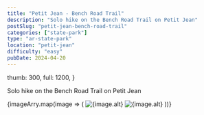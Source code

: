 ```yaml
---
title: "Petit Jean - Bench Road Trail"
description: "Solo hike on the Bench Road Trail on Petit Jean"
postSlug: "petit-jean-bench-road-trail"
categories: ["state-park"]
type: "ar-state-park"
location: "petit-jean"
difficulty: "easy"
pubDate: 2024-04-20
---
```




  thumb: 300,
  full: 1200,
}

Solo hike on the Bench Road Trail on Petit Jean

<div class="image-gallery">
  {imageArry.map(image => (
    <ImageGallery imageId={image.id} imageAlt={image.alt} client:load>
      <Image
        src={image.img}
        alt={image.alt}
        width={imgSizes.thumb}
        slot="gallery-btn"
      />
      <Image
        src={image.img}
        alt={image.alt}
        width={imgSizes.full}
        slot="gallery-full"
      />
    </ImageGallery>
  ))}
</div>

